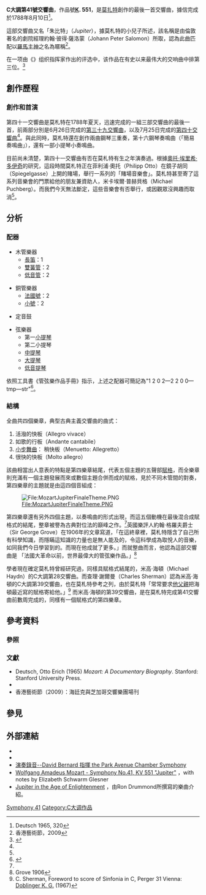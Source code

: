 {{noteTA
|T=zh-cn:第41号交响曲 (莫扎特); zh-tw:第41號交響曲 (莫札特); zh-hk:第41號交響曲 (莫扎特)
|1=zh-cn:莫扎特; zh-tw:莫札特; zh-hk:莫扎特;
}}

'''C大調第41號交響曲'''，作品號'''[[克歇尔目录|K]]. 551'''，是[[莫扎特|莫扎特]]創作的最後一首交響曲，據信完成於1788年8月10日<ref name="Deutsch">Deutsch 1965, 320</ref>。

這部交響曲又名「朱比特」（''Jupiter''），據莫札特的小兒子所述，該名稱是由倫敦著名的劇院經理約翰·彼得·薩洛蒙（Johann Peter Salomon）所取，認為此曲匹配以[[朱庇特|羅馬主神]]之名為暱稱<ref name="HKAF">香港藝術節，2009</ref>。

在一项由《{{Le|BBC音乐杂志|BBC Music Magazine}}》组织指挥家作出的评选中，该作品在有史以来最伟大的交响曲中排第三位。<ref>{{Cite web|title=Beethoven's Eroica voted greatest symphony of all time|url=http://www.theguardian.com/music/2016/aug/04/beethoven-eroica-greatest-symphony-vote-bbc-mozart-mahler|access-date=2022-03-13|author=Mark Brown|date=2016-08-04|work=The Guardian|language=en}}</ref>

== 創作歷程 ==
=== 創作和首演 ===
第四十一交響曲是莫札特在1788年夏天，迅速完成的一組三部交響曲的最後一首，前兩部分別是6月26日完成的[[第39號交響曲_(莫扎特)|第三十九交響曲]]，以及7月25日完成的[[第40號交響曲_(莫扎特)|第四十交響曲]]<ref name="Deutsch" />。與此同時，莫札特還在創作兩曲鋼琴三重奏，第十六鋼琴奏鳴曲（「簡易奏鳴曲」），還有一部小提琴小奏鳴曲。

目前尚未清楚，第四十一交響曲有否在莫札特有生之年演奏過。根據[[奧托·埃里希·多伊奇|奧托·埃里希·多伊奇]]的研究，這段時間莫札特正在菲利浦·奧托（Philipp Otto）在鏡子胡同（Spiegelgasse）上開的賭場，舉行一系列的「賭場音樂會」。莫札特甚至寄了這系列音樂會的門票給他的朋友兼資助人，米卡埃爾·普赫貝格（Michael Puchberg）。而我們今天無法斷定，這些音樂會有否舉行，或因觀眾沒興趣而取消<ref name="Deutsch" />。

== 分析 ==
=== 配器 ===
{{multicol}}
* 木管樂器
** [[長笛|長笛]]：1
** [[雙簧管|雙簧管]]：2
** [[低音管|低音管]]：2
{{multicol-break}}
* 銅管樂器
** [[法國號|法國號]]：2
** [[小號|小號]]：2
{{multicol-break}}
* 定音鼓
{{multicol-break}}
* 弦樂器
** 第一[[小提琴|小提琴]]
** 第二小提琴
** [[中提琴|中提琴]]
** [[大提琴|大提琴]]
** [[低音提琴|低音提琴]]
{{multicol-end}}

依照工具書《管弦樂作品手冊》指示，上述之配器可簡記為"1 2 0 2—2 2 0 0—tmp—str"<ref>{{Cite book|title=''ORCHESTRAL MUSIC: A Handbook.''|url=https://archive.org/details/orchestralmusic00dani|last=Daniels|first=David|publisher=Scarecrow Press, Inc.|year=1996|isbn=0-8108-3228-3|location=Lanham|pages=[https://archive.org/details/orchestralmusic00dani/page/n305 293]|edition=3rd ed.}}</ref>。

=== 結構 ===
全曲共四個樂章，典型古典主義交響曲的曲式：
# 活潑的快板（Allegro vivace）
# 如歌的行板（Andante cantabile）
# [[小步舞曲|小步舞曲]]： 稍快板（Menuetto: Allegretto）
# 很快的快板（Molto allegro）

該曲相當出人意表的特點是第四樂章結尾，代表五個主題的五聲部[[賦格|賦格]]，而全樂章則充滿有一個主題發展而來或數個主題合併而成的賦格，見於不同木管間的對奏，第四樂章的主題就是由這四個音組成：

[[File:MozartJupiterFinaleTheme.PNG|File:MozartJupiterFinaleTheme.PNG]]

第四樂章還有另外四個主題，以奏鳴曲的形式出現，而這五個動機在最後混合成賦格式的結尾，整章被譽為古典對位法的巔峰之作。<ref name="HKAF" />英國樂評人約翰·格羅夫爵士（Sir George Grove）在1906年的文章寫道，「在這終章裡，莫札特隱含了自己所有科學知識，而隱瞞這知識的力量也是無人能及的，令這科學成為取悅人的音樂，如同我們今日學習到的。而現在他成就了更多。」而就整曲而言，他認為這部交響曲是 「法國大革命以前，世界最偉大的管弦樂作品。」<ref>Grove 1906</ref>

學者現在確定莫札特曾經研究過，同樣具賦格式結尾的，米高·海頓（Michael Haydn）的C大調第28交響曲。而查理·謝爾曼（Charles Sherman）認為米高·海頓的C大調第39交響曲，也在莫札特參考之列，由於莫札特「常常要求[[雷歐波得·莫札特|他父親]]把海頓最近寫的賦格寄給他。」<ref>C. Sherman, Foreword to score of Sinfonia in C, Perger 31 Vienna: [[都卜林格音樂出版社|Doblinger K. G.]] (1967)</ref> 而米高·海頓的第39交響曲，是在莫札特完成第41交響曲前數周完成的，同樣有一個賦格式的第四樂章。

== 參考資料 ==
=== 參照 ===
<references/>

=== 文獻 ===
* Deutsch, Otto Erich (1965) ''Mozart:  A Documentary Biography''.  Stanford:  Stanford University Press.
* {{cite journal
 | quotes = 
 | author = George Grove
 | title = Mozart's Symphony in C (The Jupiter) 
 | journal = The Musical Times
 | volume = Vol. 47
 | issue = No. 755
 | pages = pp. 27–31
 | doi = 10.2307/904183
 | id = 
 | url = http://links.jstor.org/sici?sici=0027-4666(19060101)47%3A755%3C27%3AMSIC(J%3E2.0.CO%3B2-N
 
 | format = 
 | accessdate = 
 | laysummary = 
 | laysource = 
 | laydate = 
 | quote = 
 |date=January 1906}}
* 香港藝術節（2009）：海廷克與芝加哥交響樂團場刊

== 參見 ==
{{portal|古典音樂}}

== 外部連結 ==
* {{NMA|111|187|112|44|第41號交響曲}}
* {{IMSLP2|id=Symphony No.41 (Mozart, Wolfgang Amadeus)|cname=莫扎特第41號交響曲}} 
* [https://web.archive.org/web/20090304003843/http://www.davidbernard.com/AudioGallery_MozartJupiter.htm 演奏錄音--David Bernard 指揮 the Park Avenue Chamber Symphony]
* [http://w3.rz-berlin.mpg.de/cmp/mozart_sym41.html Wolfgang Amadeus Mozart - Symphony No.41, KV 551 "Jupiter"] {{Wayback|url=http://w3.rz-berlin.mpg.de/cmp/mozart_sym41.html |date=20090720062642 }}，with notes by Elizabeth Schwarm Glesner
* [http://www.nwsinfonietta.com/notes8Nov02.htm Jupiter in the Age of Enlightenment] {{Wayback|url=http://www.nwsinfonietta.com/notes8Nov02.htm |date=20031223193605 }}，由Ron Drummond所撰寫的樂曲介紹。

{{莫扎特交響曲}}

{{Authority control}}

[[Category:莫扎特交響曲|Symphony 41]]
[[Category:C大调作品|Category:C大调作品]]